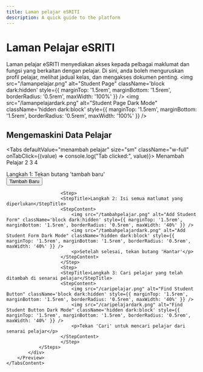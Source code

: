 ```yaml
---
title: Laman pelajar eSRITI 
description: A quick guide to the platform
---
```


# Laman Pelajar eSRITI
Laman pelajar eSRITI menyediakan akses kepada pelbagai maklumat dan fungsi yang berkaitan dengan pelajar. Di sini, anda boleh menguruskan profil pelajar, melihat jadual kelas, dan mengakses dokumen penting.
<img src="/lamanpelajar.png" alt="Student Page" className='block dark:hidden' style={{ marginTop: '1.5rem', marginBottom: '1.5rem', borderRadius: '0.5rem', maxWidth: '100%' }} />
<img src="/lamanpelajardark.png" alt="Student Page Dark Mode" className='hidden dark:block' style={{ marginTop: '1.5rem', marginBottom: '1.5rem', borderRadius: '0.5rem', maxWidth: '100%' }} />


## Mengemaskini Data Pelajar


<Tabs defaultValue="menambah pelajar" size="sm" className="w-full" onTabClick={(value) => console.log("Tab clicked:", value)}>
  <TabsList className="grid grid-cols-2 sm:grid-cols-4 w-full gap-5 text-center">
    <Tab value="menambah pelajar" className="min-w-0 truncate">Menambah Pelajar</Tab>
    <Tab value="2" className="min-w-0 truncate">2</Tab>
    <Tab value="3" className="min-w-0 truncate">3</Tab>
    <Tab value="4" className="min-w-0 truncate">4</Tab>
   </TabsList>
    <TabsContent value="menambah pelajar">
        <Preview>
            <div className="space-y-6"> 
                <Steps>
                        <Step>
                            <StepTitle>Langkah 1: Tekan butang 'tambah baru'</StepTitle>
                            <StepContent>
                            <div className="mt-4 mb-4">
                                <Button variant="primary" size="xs" className="flex items-center gap-2">
                                <Plus className="w-3 h-3" />
                                Tambah Baru
                                </Button>
                            </div>
                            </StepContent>
                        </Step>

                        <Step>
                        <StepTitle>Langkah 2: Isi semua matlumat yang diperlukan</StepTitle>
                        <StepContent>
                            <img src="/tambahpelajar.png" alt="Add Student Form" className='block dark:hidden' style={{ marginTop: '1.5rem', marginBottom: '1.5rem', borderRadius: '0.5rem', maxWidth: '40%' }} />
                            <img src="/tambahpelajardark.png" alt="Add Student Form Dark Mode" className='hidden dark:block' style={{ marginTop: '1.5rem', marginBottom: '1.5rem', borderRadius: '0.5rem', maxWidth: '40%' }} />
                            <p>Setelah selesai, tekan butang 'Hantar'</p>
                        </StepContent>
                        </Step>
                        <Step>
                        <StepTitle>Langkah 3: Cari pelajar yang telah ditambah di senarai pelajar</StepTitle>
                        <StepContent>
                            <img src="/caripelajar.png" alt="Find Student Button" className='block dark:hidden' style={{ marginTop: '1.5rem', marginBottom: '1.5rem', borderRadius: '0.5rem', maxWidth: '40%' }} />
                            <img src="/caripelajardark.png" alt="Find Student Button Dark Mode" className='hidden dark:block' style={{ marginTop: '1.5rem', marginBottom: '1.5rem', borderRadius: '0.5rem', maxWidth: '40%' }} />
                            <p>Tekan 'Cari' untuk mencari pelajar dari senarai pelajar</p>
                        </StepContent>
                        </Step>
                </Steps>
            </div> 
        </Preview>
    </TabsContent>
</Tabs>